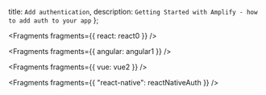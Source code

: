   title: `Add authentication`,
  description: `Getting Started with Amplify - how to add auth to your app`
};


<Fragments fragments={{ react: react0 }} />


<Fragments fragments={{ angular: angular1 }} />


<Fragments fragments={{ vue: vue2 }} />


<Fragments fragments={{ "react-native": reactNativeAuth }} />